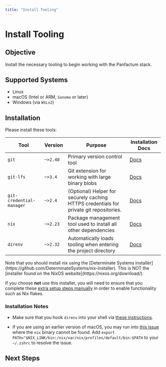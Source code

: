```yaml
---
title: "Install Tooling"
---
```



# Install Tooling

## Objective

Install the necessary tooling to begin working with the Panfactum stack.

## Supported Systems

- Linux
- macOS (Intel or ARM, `Sonoma` or later)
- Windows (via `WSLv2`)

## Installation

Please install these tools:

| Tool                     | Version  | Purpose                                                                                | Installation Docs                                                                                                         |
| ------------------------ | -------- | -------------------------------------------------------------------------------------- | ------------------------------------------------------------------------------------------------------------------------- |
| `git`                    | `~>2.40` | Primary version control tool                                                           | [Docs](https://git-scm.com/book/en/v2/Getting-Started-Installing-Git)                                                     |
| `git-lfs`                | `~>3.4`  | Git extension for working with large binary blobs                                      | [Docs](https://docs.github.com/en/repositories/working-with-files/managing-large-files/installing-git-large-file-storage) |
| `git-credential-manager` | `~>2.4`  | (Optional) Helper for securely caching HTTPS credentials for private git repositories. | [Docs](https://github.com/git-ecosystem/git-credential-manager/blob/release/docs/install.md)                              |
| `nix`                    | `~>2.23` | Package management tool used to install all other dependencies                         | [Docs](https://github.com/DeterminateSystems/nix-installer)                                                               |
| `direnv`                 | `~>2.32` | Automatically loads tooling when entering the project directory                        | [Docs](https://direnv.net/docs/installation.html)                                                                         |

<MarkdownAlert severity="warning">
  Note that you should install nix using the [Determinate Systems installer](https://github.com/DeterminateSystems/nix-installer). This
  is NOT the [installer found on the NixOS website](https://nixos.org/download/).

If you choose **not** use this installer,
you will need to ensure that you complete these [extra setup steps manually](https://github.com/DeterminateSystems/nix-installer?tab=readme-ov-file#installation-differences)
in order to enable functionality such as Nix flakes.

</MarkdownAlert>

### Installation Notes

- Make sure that you hook `direnv` into your shell via [these instructions](https://direnv.net/docs/hook.html).

- If you are using an earlier version of macOS, you may run into [this issue](https://github.com/DeterminateSystems/nix-installer/issues/558) where the `nix` binary
  cannot be found. Add `export PATH="$NIX_LINK/bin:/nix/var/nix/profiles/default/bin:$PATH` to your `~/.zshrc` to resolve the issue.

## Next Steps

<Suspense>
  <NextSteps client:only="react" />
</Suspense>
